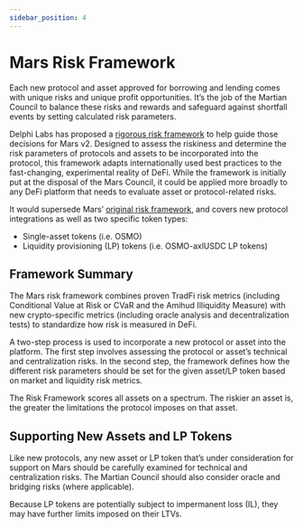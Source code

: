 ```yaml
---
sidebar_position: 4
---
```


# Mars Risk Framework

Each new protocol and asset approved for borrowing and lending comes with unique risks and unique profit opportunities. It’s the job of the Martian Council to balance these risks and rewards and safeguard against shortfall events by setting calculated risk parameters.

Delphi Labs has proposed a [rigorous risk framework](https://github.com/mars-protocol/mips/blob/main/Mars-Risk-Framework.md) to help guide those decisions for Mars v2. Designed to assess the riskiness and determine the risk parameters of protocols and assets to be incorporated into the protocol, this framework adapts internationally used best practices to the fast-changing, experimental reality of DeFi. While the framework is initially put at the disposal of the Mars Council, it could be applied more broadly to any DeFi platform that needs to evaluate asset or protocol-related risks.

It would supersede Mars’ [original risk framework](https://mars-protocol.medium.com/introducing-mars-protocols-risk-framework-1a452b49ad33), and covers new protocol integrations as well as two specific token types:

- Single-asset tokens (i.e. OSMO) 
- Liquidity provisioning (LP) tokens (i.e. OSMO-axlUSDC LP tokens)

## Framework Summary

The Mars risk framework combines proven TradFi risk metrics (including Conditional Value at Risk or CVaR and the Amihud Illiquidity Measure) with new crypto-specific metrics (including oracle analysis and decentralization tests) to standardize how risk is measured in DeFi.

A two-step process is used to incorporate a new protocol or asset into the platform. The first step involves assessing the protocol or asset’s technical and centralization risks. In the second step, the framework defines how the different risk parameters should be set for the given asset/LP token based on market and liquidity risk metrics.

The Risk Framework scores all assets on a spectrum. The riskier an asset is, the greater the limitations the protocol imposes on that asset. 

## Supporting New Assets and LP Tokens

Like new protocols, any new asset or LP token that’s under consideration for support on Mars should be carefully examined for technical and centralization risks. The Martian Council should also consider oracle and bridging risks (where applicable).

Because LP tokens are potentially subject to impermanent loss (IL), they may have further limits imposed on their LTVs.


